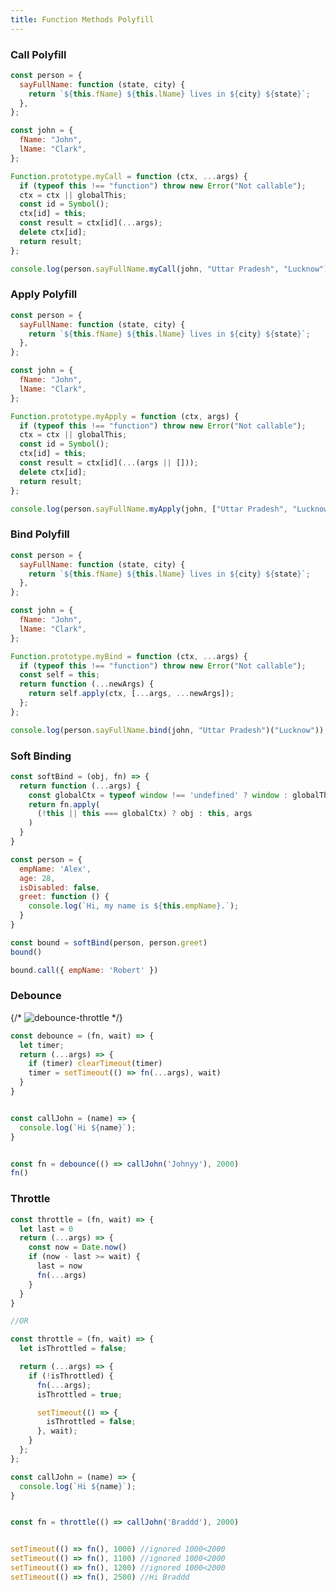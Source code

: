 ```yaml
---
title: Function Methods Polyfill
---
```


### Call Polyfill

```JavaScript
const person = {
  sayFullName: function (state, city) {
    return `${this.fName} ${this.lName} lives in ${city} ${state}`;
  },
};

const john = {
  fName: "John",
  lName: "Clark",
};

Function.prototype.myCall = function (ctx, ...args) {
  if (typeof this !== "function") throw new Error("Not callable");
  ctx = ctx || globalThis;
  const id = Symbol();
  ctx[id] = this;
  const result = ctx[id](...args);
  delete ctx[id];
  return result;
};

console.log(person.sayFullName.myCall(john, "Uttar Pradesh", "Lucknow"));
```

### Apply Polyfill

```JavaScript
const person = {
  sayFullName: function (state, city) {
    return `${this.fName} ${this.lName} lives in ${city} ${state}`;
  },
};

const john = {
  fName: "John",
  lName: "Clark",
};

Function.prototype.myApply = function (ctx, args) {
  if (typeof this !== "function") throw new Error("Not callable");
  ctx = ctx || globalThis;
  const id = Symbol();
  ctx[id] = this;
  const result = ctx[id](...(args || []));
  delete ctx[id];
  return result;
};

console.log(person.sayFullName.myApply(john, ["Uttar Pradesh", "Lucknow"]));
```


### Bind Polyfill

```JavaScript
const person = {
  sayFullName: function (state, city) {
    return `${this.fName} ${this.lName} lives in ${city} ${state}`;
  },
};

const john = {
  fName: "John",
  lName: "Clark",
};

Function.prototype.myBind = function (ctx, ...args) {
  if (typeof this !== "function") throw new Error("Not callable");
  const self = this;
  return function (...newArgs) {
    return self.apply(ctx, [...args, ...newArgs]);
  };
};

console.log(person.sayFullName.bind(john, "Uttar Pradesh")("Lucknow"));
```

### Soft Binding

```JavaScript
const softBind = (obj, fn) => {
  return function (...args) {
    const globalCtx = typeof window !== 'undefined' ? window : globalThis
    return fn.apply(
      (!this || this === globalCtx) ? obj : this, args
    )
  }
}

const person = {
  empName: 'Alex',
  age: 28,
  isDisabled: false,
  greet: function () {
    console.log(`Hi, my name is ${this.empName}.`);
  }
}

const bound = softBind(person, person.greet)
bound()

bound.call({ empName: 'Robert' })
```

### Debounce


{/* <img src="./debounce-throttle.webp" alt="debounce-throttle" /> */}

```JavaScript
const debounce = (fn, wait) => {
  let timer;
  return (...args) => {
    if (timer) clearTimeout(timer)
    timer = setTimeout(() => fn(...args), wait)
  }
}


const callJohn = (name) => {
  console.log(`Hi ${name}`);
}


const fn = debounce(() => callJohn('Johnyy'), 2000)
fn()
```

### Throttle

```JavaScript
const throttle = (fn, wait) => {
  let last = 0
  return (...args) => {
    const now = Date.now()
    if (now - last >= wait) {
      last = now
      fn(...args)
    }
  }
}

//OR

const throttle = (fn, wait) => {
  let isThrottled = false;

  return (...args) => {
    if (!isThrottled) {
      fn(...args);
      isThrottled = true;

      setTimeout(() => {
        isThrottled = false;
      }, wait);
    }
  };
};

const callJohn = (name) => {
  console.log(`Hi ${name}`);
}


const fn = throttle(() => callJohn('Braddd'), 2000)


setTimeout(() => fn(), 1000) //ignored 1000<2000
setTimeout(() => fn(), 1100) //ignored 1000<2000
setTimeout(() => fn(), 1200) //ignored 1000<2000
setTimeout(() => fn(), 2500) //Hi Braddd
```
